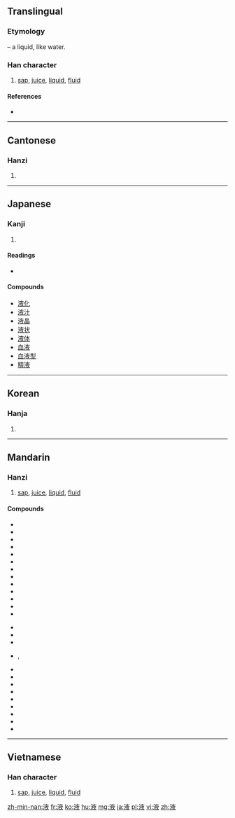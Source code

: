 ==Translingual==

===Etymology===
{{Han compound|水|alt1=氵|t1=water|夜|ls=psc|c1=s|c2=p}} – a liquid, like water.

===Han character===
{{Han char|rn=85|rad=水|as=08|sn=11|four=3014<sub>7</sub>|canj=水卜人大 (EYOK)}}

# [[sap]], [[juice]], [[liquid]], [[fluid]]

====References====
* {{Han ref|kx=0628.040|dkj=17586|dj=1029.260|hdz=31658.020|uh=6DB2|ud=28082|bh=B247|bd=45639}}

----

==Cantonese==

===Hanzi===
{{yue-hanzi|jyut=jik6|y=yik6}}

# {{defn|lang=yue|sort=水08}}

----

==Japanese==

===Kanji===
{{ja-kanji|grade=5|rs=水08}}

# {{defn|lang=ja|sort=水08}}

====Readings====
* {{ja-readings|goon=[[やく]] (yaku)|kanon=[[えき]] (eki)|kun=[[しる]] (shiru)}}

====Compounds====
* [[液化]]
* [[液汁]]
* [[液晶]]
* [[液状]]
* [[液体]]
* [[血液]]
* [[血液型]]
* [[精液]]

----

==Korean==

===Hanja===
{{ko-hanja|hangeul=액|eumhun=|rv=aek|mr=aek|y=ayk}}

# {{defn|lang=ko|sort=水08}}

----

==Mandarin==

===Hanzi===
{{cmn-hanzi|pin=[[yè]] ([[ye4]])|wg=yeh<sup>4</sup>}}

# [[sap]], [[juice]], [[liquid]], [[fluid]]

====Compounds====
{{top2}}
* {{l|cmn|鼻窦炎口服液|tr=bídòuyán kǒufúyè}}
* {{l|cmn|柴胡口服液}}
* {{l|cmn|化积口服液|tr=huàjī kǒufúyè}}
* {{l|cmn|藿香正气口服液|tr=huòxiāng zhèngqì kǒufúyè}}
* {{l|cmn|口喘灵注射液}}
* {{l|cmn|清开灵口服液|tr=qīngkāilíng kǒufúyè}}
* {{l|cmn|清热解毒口服液|tr=qīngrè jiědú kǒufúyè}}
* {{l|cmn|舒心口服液|tr=shūxīn kǒufùyè}}
* {{l|cmn|双黄连口服液|tr=shuānghuánglián kǒufúyè}}
* {{l|cmn|小儿清热止咳口服液|tr=xiǎo ér qīngrè zhǐké kǒufúyè}}
* {{l|cmn|小儿热速清口服液|tr=xiǎo ér rèsùqīng kǒufúyè}}
* {{l|cmn|心通口服液|tr=xīntōng kǒufúyè}}
* {{l|cmn|血康口服液}}
{{mid2}}
* {{l|cmn|液化}}
* {{l|cmn|液晶}}
* {{l|cmn|液态}}
* {{l|cmn|液體}}, {{l|cmn|液体}}
* {{l|cmn|液压机}}
* {{l|cmn|益母草口服液|tr=yìmǔcǎo kǒufúyè}}
* {{l|cmn|银黄口服液}}
* {{l|cmn|玉屏凤口服液}}
* {{l|cmn|浴液|tr=yùyè}}
* {{l|cmn|珍视明滴眼液}}
* {{l|cmn|止咳橘红口服液}}
* {{l|cmn|止嗽定喘口服液}}
* {{l|cmn|滋心阴口服液|tr=zīxīnyīn kǒufúyè}}
{{bottom}}

----

==Vietnamese==

===Han character===
{{vi-hantu|[[dịch]], [[giá]]|rs=水08}}

# [[sap]], [[juice]], [[liquid]], [[fluid]]

[[zh-min-nan:液]]
[[fr:液]]
[[ko:液]]
[[hu:液]]
[[mg:液]]
[[ja:液]]
[[pl:液]]
[[vi:液]]
[[zh:液]]